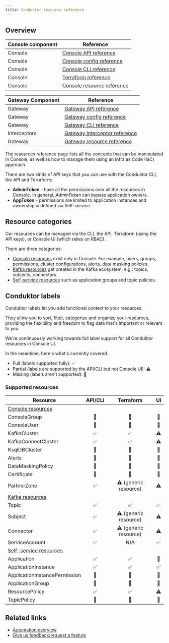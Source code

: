 ```yaml
---
title: Conduktor resource reference
---
```


## Overview

| Console component | Reference |
|----------|----------|
| Console   | [Console API reference](https://developers.conduktor.io/?product=console)  |
| Console   | [Console config reference](/guide/conduktor-in-production/deploy-artifacts/deploy-console/env-variables) |
| Console   | [Console CLI reference](/guide/conduktor-in-production/automate/cli-automation/#configure-console-cli) |
| Console   | [Terraform reference](/guide/conduktor-in-production/automate/terraform-automation)|
| Console   | [Console resource reference](/guide/reference/console-reference) |

| Gateway Component | Reference |
|----------|----------|
| Gateway   | [Gateway API reference](https://developers.conduktor.io/?product=gateway)  |
| Gateway   | [Gateway config reference](/guide/conduktor-in-production/deploy-artifacts/deploy-gateway/env-variables) |
| Gateway   | [Gateway CLI reference](/guide/conduktor-in-production/automate/cli-automation/#configure-gateway-cli)  |
| Interceptors  | [Gateway Interceptor reference](/guide/reference/interceptor-reference) |
| Gateway   | [Gateway resource reference](/guide/reference/gateway-reference) |
 
The resources reference page lists all the concepts that can be manipulated in Console, as well as how to manage them using an Infra as Code (IaC) approach.

There are two kinds of API keys that you can use with the Conduktor CLI, the API and Terraform:

- **AdminToken** - have all the permissions over all the resources in Console. In general, *AdminToken* can bypass application owners.
- **AppToken** - permissions are limited to application instances and ownership is defined via Self-service

## Resource categories

Our resources can be managed via the CLI, the API, Terraform (using the API keys), or Console UI (which relies on RBAC).

There are three categories:

- [Console resources](/guide/reference/console-reference) exist only in Console. For example, users, groups, permissions, cluster configurations, alerts. data masking policies.
- [Kafka resources](/guide/reference/kafka-reference) get created in the Kafka ecosystem, e.g.: topics, subjects, connectors.
- [Self-service resources](/guide/reference/self-service-reference) such as application groups and topic policies.

## Conduktor labels

Conduktor labels let you add functional context to your resources. 

They allow you to sort, filter, categorize and organize your resources, providing the flexibility and freedom to flag data that's important or relevant to you.

We're continuously working towards full label support for all Conduktor resources in Console UI.
 
In the meantime, here's what's currently covered.

- Full (labels supported fully): ✅  
- Partial (labels are supported by the API/CLI but not Console UI): ⚠️
- Missing (labels aren't supported): 🚫 

### Supported resources

| Resource                     | API/CLI          | Terraform            | UI       |
|------------------------------|:----------------: |:----------------------:|:----------------:|
|[Console resources](/guide/reference/console-reference)   |            |            |              |
| ConsoleGroup                 | 🚫               | 🚫                    | 🚫             |
| ConsoleUser                  | 🚫              | 🚫                    | 🚫             |
| KafkaCluster                 | ✅               | ✅                    | ⚠️             |
| KafkaConnectCluster          | ✅               | ✅                    | ⚠️             |
| KsqlDBCluster                | 🚫               | 🚫  | 🚫              |
| Alerts                       | 🚫               | 🚫 | 🚫              |
| DataMaskingPolicy            | 🚫               | 🚫                    | 🚫               |
| Certificate                  | 🚫   | 🚫                   | 🚫              |
| PartnerZone                  | ✅               | ⚠️ (generic resource) | ⚠️              |
|[Kafka resources](/guide/reference/kafka-reference)   |            |            |              |
| Topic                        | ✅               | ✅                   | ✅              |
| Subject                      | ✅               | ⚠️ (generic resource) | ⚠️              |
| Connector                    | ✅               | ⚠️ (generic resource) | ⚠️              |
| ServiceAccount               | ✅               | N/A                   | ✅              |
|[Self-service resources](/guide/reference/self-service-reference)   |      |         |        |
| Application                  | ✅               | ✅                    | 🚫              |
| ApplicationInstance          | ✅               | ✅                    | ✅            |
| ApplicationInstancePermission| 🚫               | 🚫 | 🚫              |
| ApplicationGroup             | 🚫               | 🚫 | 🚫              |
| ResourcePolicy               | ✅               | ✅                    | ⚠️             |
| TopicPolicy                  | 🚫               | 🚫                  | 🚫              |

## Related links

- [Automation overview](/guide/conduktor-in-production/automate)
- [Give us feedback/request a feature](https://conduktor.io/roadmap)
